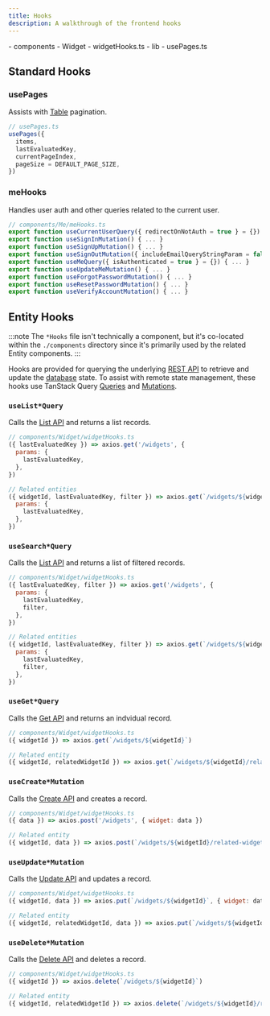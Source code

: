 ```yaml
---
title: Hooks
description: A walkthrough of the frontend hooks
---
```



<FileTree>
- components
  - Widget
    - widgetHooks.ts
- lib
  - usePages.ts
</FileTree>

## Standard Hooks

### usePages

Assists with [Table](./components#table) pagination.

```js
// usePages.ts
usePages({
  items,
  lastEvaluatedKey,
  currentPageIndex,
  pageSize = DEFAULT_PAGE_SIZE,
})
```

### meHooks

Handles user auth and other queries related to the current user.

```js
// components/Me/meHooks.ts
export function useCurrentUserQuery({ redirectOnNotAuth = true } = {}) { ... }
export function useSignInMutation() { ... }
export function useSignUpMutation() { ... }
export function useSignOutMutation({ includeEmailQueryStringParam = false } = {}) { ... }
export function useMeQuery({ isAuthenticated = true } = {}) { ... }
export function useUpdateMeMutation() { ... }
export function useForgotPasswordMutation() { ... }
export function useResetPasswordMutation() { ... }
export function useVerifyAccountMutation() { ... }

```

## Entity Hooks

:::note
The `*Hooks` file isn't technically a component, but it's co-located within the `./components` directory since it's primarily used by the related Entity components.
:::

Hooks are provided for querying the underlying [REST API](../backend/database) to retrieve and update the [database](../backend/database) state. To assist with remote state management, these hooks use TanStack Query [Queries](https://tanstack.com/query/latest/docs/react/guides/queries) and [Mutations](https://tanstack.com/query/latest/docs/react/guides/mutations).

### `useList*Query`

Calls the [List API](../backend/api#list-api) and returns a list records.

```js
// components/Widget/widgetHooks.ts
({ lastEvaluatedKey }) => axios.get('/widgets', {
  params: {
    lastEvaluatedKey,
  },
})

// Related entities
({ widgetId, lastEvaluatedKey, filter }) => axios.get(`/widgets/${widgetId}/related-widgets`, {
  params: {
    lastEvaluatedKey,
  },
})
```

### `useSearch*Query`

Calls the [List API](../backend/api#list-api) and returns a list of filtered records.

```js
// components/Widget/widgetHooks.ts
({ lastEvaluatedKey, filter }) => axios.get('/widgets', {
  params: {
    lastEvaluatedKey,
    filter,
  },
})

// Related entities
({ widgetId, lastEvaluatedKey, filter }) => axios.get(`/widgets/${widgetId}/related-widgets`, {
  params: {
    lastEvaluatedKey,
    filter,
  },
})
```

### `useGet*Query`

Calls the [Get API](../backend/api#get-api) and returns an indvidual record.

```js
// components/Widget/widgetHooks.ts
({ widgetId }) => axios.get(`/widgets/${widgetId}`)

// Related entity
({ widgetId, relatedWidgetId }) => axios.get(`/widgets/${widgetId}/related-widgets/${relatedWidgetId}`)
```

### `useCreate*Mutation`

Calls the [Create API](../backend/api#create-api) and creates a record.

```js
// components/Widget/widgetHooks.ts
({ data }) => axios.post('/widgets', { widget: data })

// Related entity
({ widgetId, data }) => axios.post(`/widgets/${widgetId}/related-widgets`, { relatedWidget: data })
```

### `useUpdate*Mutation`

Calls the [Update API](../backend/api#update-api) and updates a record.

```js
// components/Widget/widgetHooks.ts
({ widgetId, data }) => axios.put(`/widgets/${widgetId}`, { widget: data })

// Related entity
({ widgetId, relatedWidgetId, data }) => axios.put(`/widgets/${widgetId}/related-widgets/${relatedWidgetId}`, { relatedWidget: data })
```

### `useDelete*Mutation`

Calls the [Delete API](../backend/api#delete-api) and deletes a record.

```js
// components/Widget/widgetHooks.ts
({ widgetId }) => axios.delete(`/widgets/${widgetId}`)

// Related entity
({ widgetId, relatedWidgetId }) => axios.delete(`/widgets/${widgetId}/related-widgets/${relatedWidgetId}`)
```